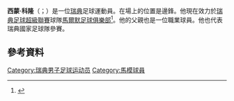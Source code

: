 '''西蒙·科隆'''（{{lang-sv|Simon Kroon}}；{{bd|1993年|6月16日}}）是一位[[瑞典|瑞典]]足球運動員。在場上的位置是邊鋒。他現在效力於[[瑞典足球超級聯賽|瑞典足球超級聯賽]]球隊[[馬爾默足球俱樂部|馬爾默足球俱樂部]]<ref>{{cite web | url=http://www.uefa.com/uefachampionsleague/season=2015/matches/round=2000548/match=2014395/postmatch/index.html | title=Olympiacos win thriller to clinch third | publisher=UEFA | work=uefa.com | date=9 December 2014 | accessdate=19 January 2015 | archive-date=2017-09-15 | archive-url=https://web.archive.org/web/20170915100225/http://www.uefa.com/uefachampionsleague/season=2015/matches/round=2000548/match=2014395/postmatch/index.html | dead-url=no }}</ref>。他的父親也是一位職業球員。他也代表瑞典國家足球隊參賽。
==參考資料==
{{Reflist}}

{{DEFAULTSORT: Kroon, Simon}}
[[Category:瑞典男子足球运动员|Category:瑞典男子足球运动员]]
[[Category:馬模球員|Category:馬模球員]]